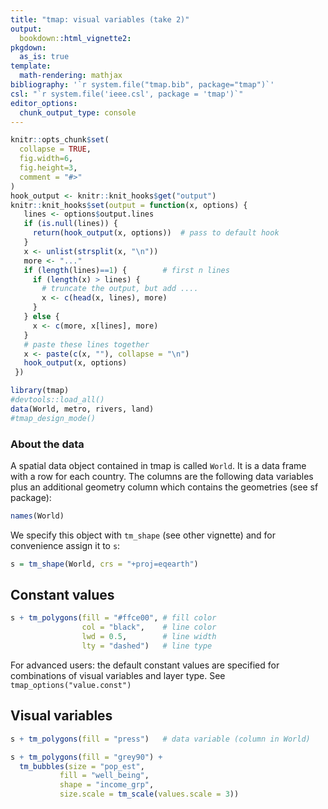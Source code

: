 ```yaml
---
title: "tmap: visual variables (take 2)"
output: 
  bookdown::html_vignette2:
pkgdown:
  as_is: true
template:
  math-rendering: mathjax
bibliography: '`r system.file("tmap.bib", package="tmap")`'
csl: "`r system.file('ieee.csl', package = 'tmap')`"
editor_options: 
  chunk_output_type: console
---
```


```r
knitr::opts_chunk$set(
  collapse = TRUE,
  fig.width=6, 
  fig.height=3,
  comment = "#>"
)
hook_output <- knitr::knit_hooks$get("output")
knitr::knit_hooks$set(output = function(x, options) {
   lines <- options$output.lines
   if (is.null(lines)) {
     return(hook_output(x, options))  # pass to default hook
   }
   x <- unlist(strsplit(x, "\n"))
   more <- "..."
   if (length(lines)==1) {        # first n lines
     if (length(x) > lines) {
       # truncate the output, but add ....
       x <- c(head(x, lines), more)
     }
   } else {
     x <- c(more, x[lines], more)
   }
   # paste these lines together
   x <- paste(c(x, ""), collapse = "\n")
   hook_output(x, options)
 })

```


```r
library(tmap)
#devtools::load_all()
data(World, metro, rivers, land)
#tmap_design_mode()
```



### About the data

A spatial data object contained in tmap is called `World`. It is a data frame with a row for each country. The columns are the following data variables plus an additional geometry column which contains the geometries (see sf package):

```r
names(World)
```

We specify this object with `tm_shape` (see other vignette) and for convenience assign it to `s`:

```r
s = tm_shape(World, crs = "+proj=eqearth")
```


## Constant values

```r
s + tm_polygons(fill = "#ffce00", # fill color
				col = "black",    # line color
				lwd = 0.5,        # line width
				lty = "dashed")   # line type
```

For advanced users: the default constant values are specified for combinations of visual variables and layer type. See `tmap_options("value.const")`

## Visual variables


```r
s + tm_polygons(fill = "press")   # data variable (column in World)
```

```r
s + tm_polygons(fill = "grey90") +
  tm_bubbles(size = "pop_est",
  		   fill = "well_being",
  		   shape = "income_grp",
  		   size.scale = tm_scale(values.scale = 3))

```
